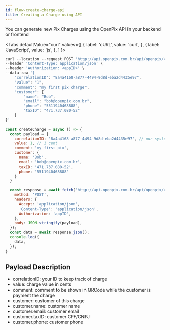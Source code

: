 ```yaml
---
id: flow-create-charge-api
title: Creating a Charge using API
---
```



You can generate new Pix Charges using the OpenPix API in your backend or frontend

<Tabs
defaultValue="curl"
    values={[
    { label: 'cURL', value: 'curl', },
    { label: 'JavaScript', value: 'js', }, 
    ]
}>
<TabItem value="curl">

```jsx
curl --location --request POST 'http://api.openpix.com.br/api/openpix/v1/charge' \
--header 'Content-Type: application/json' \
--header 'Authorization: <appID>' \
--data-raw '{
    "correlationID": "8a4a4168-a877-4494-9d8d-eba2d4435e97",
    "value": "1",
    "comment": "my first pix charge",
    "customer": {
        "name": "Bob",
        "email": "bob@openpix.com.br",
        "phone": "5511940468888",
        "taxID": "471.737.080-52"
    }
}'
```

</TabItem>
<TabItem value="js">

```jsx
const createCharge = async () => {
  const payload = {
    correlationID: '8a4a4168-a877-4494-9d8d-eba2d4435e97', // our system id
    value: 1, // 1 cent
    comment: 'my first pix',
    customer: {
      name: 'Bob',
      email: 'bob@openpix.com.br',
      taxID: '471.737.080-52',
      phone: '5511940468888'
    }
  }

  const response = await fetch('http://api.openpix.com.br/api/openpix/v1/charge', {
    method: 'POST',
    headers: {
      Accept: 'application/json',
      'Content-Type': 'application/json',
      Authorization: 'appID',
    },
    body: JSON.stringify(payload),
  });
  const data = await response.json();
  console.log({
    data,
  });
}
```

</TabItem>
</Tabs>

## Payload Description

- correlationID: your ID to keep track of charge
- value: charge value in cents
- comment: comment to be shown in QRCode while the customer is payment the charge
- customer: customer of this charge
- customer.name: customer name
- customer.email: customer email
- customer.taxID: customer CPF/CNPJ
- customer.phone: customer phone
